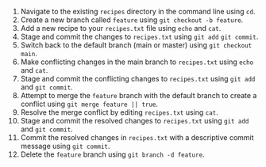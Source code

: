 1. Navigate to the existing `recipes` directory in the command line using `cd`.
1. Create a new branch called `feature` using `git checkout -b feature`.
1. Add a new recipe to your `recipes.txt` file using `echo` and `cat`.
1. Stage and commit the changes to `recipes.txt` using `git add` `git commit`.
1. Switch back to the default branch (main or master) using `git checkout main`.
1. Make conflicting changes in the main branch to `recipes.txt` using `echo` and `cat`.
1. Stage and commit the conflicting changes to `recipes.txt` using `git add` and `git commit`.
1. Attempt to merge the `feature` branch with the default branch to create a conflict using `git merge feature || true`.
1. Resolve the merge conflict by editing `recipes.txt` using `cat`.
1. Stage and commit the resolved changes to `recipes.txt` using `git add` and `git commit`.
1. Commit the resolved changes in `recipes.txt` with a descriptive commit message using `git commit`.
1. Delete the `feature` branch using `git branch -d feature`.
